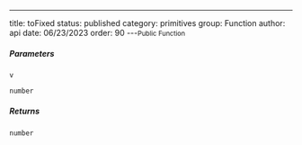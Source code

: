 ---
title: toFixed
status: published
category: primitives
group: Function
author: api
date: 06/23/2023
order: 90
---<Small>Public Function</Small>




##### Parameters


<ParametersTable>

<ParametersTableRow>
<ParametersTableName>

`v`

</ParametersTableName>
<ParametersTableDescription>

```ts
number
```



</ParametersTableDescription>
</ParametersTableRow>
</ParametersTable>

##### Returns


```ts
number
```


